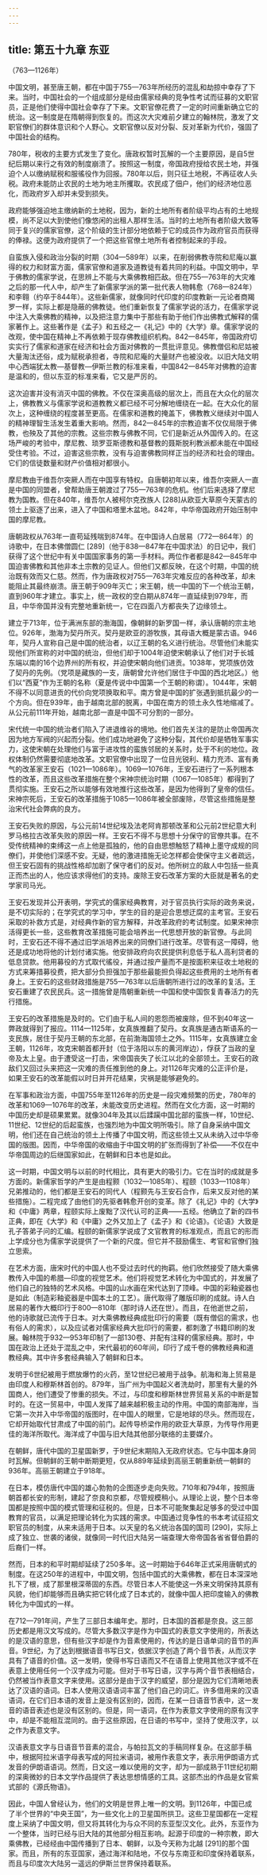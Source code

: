 ```yaml
---
---
---
```

title: 第五十九章 东亚
---




（763—1126年）

中国文明，甚至唐王朝，都在中国于755—763年所经历的混乱和劫掠中幸存了下来。当时，中国社会的一个组成部分是经由儒家经典的竞争性考试而征募的文职官员，正是他们使得中国社会幸存了下来。文职官僚花费了一定的时间重新确立它的统治。这一制度是在隋朝得到恢复的。而这次大灾难前夕建立的翰林院，激发了文职官僚们的群体意识和个人野心。文职官僚以反对分裂、反对革新为代价，强固了中国社会的结构。

780年，税收的主要方式发生了变化。唐政权暂时瓦解的一个主要原因，是自5世纪后期以来行之有效的制度崩溃了。按照这一制度，帝国政府授给农民土地，并强迫个人以缴纳赋税和服徭役作为回报。780年以后，则只征土地税，不再征收人头税。政府未能防止农民的土地为地主所攫取。农民成了佃户，他们的经济地位恶化，而政府岁入却并未受到损失。

政府能够强迫地主缴纳新的土地税，因为，新的土地所有者阶级平均占有的土地规模，尚不足以大到使他们像悠闲的出租人那样生活。当时的土地所有者阶级大致等同于复兴的儒家官僚，这个阶级的生计部分地依赖于它的成员作为政府官员而获得的俸禄。这便为政府提供了一个把这些官僚土地所有者控制起来的手段。

自蛮族入侵和政治分裂的时期（304—589年）以来，在削弱佛教寺院和尼庵以赢得的权力和财富方面，儒家官僚和道家及道教徒有着共同的利益。中国文明中，早于佛教的儒家学说，在思辨上不能与大乘佛教相匹敌。但在755—763年的大灾难之后的那一代人中，却产生了新儒家学派的第一批代表人物韩愈（768—824年）和李翱（约卒于844年）。这些新儒家，就像同时代印度的印度教新一元论者商羯罗一样，实际上都是隐蔽的佛教徒。他们重新恢复了儒家学说的活力，在儒家学说中注入大乘佛教的精神，以及把注意力集中于那些有助于他们作出佛教式解释的儒家著作上。这些著作是《孟子》和五经之一《礼记》中的《大学》章。儒家学说的改观，使中国在精神上不再依赖于现存佛教组织机构。842—845年，帝国政府切实实行了儒家和道家在经济和社会方面对佛教的一贯批评意见。佛教僧侣和尼姑被大量淘汰还俗，成为赋税承担者，寺院和尼庵的大量财产也被没收。以旧大陆文明中心西端犹太教—基督教—伊斯兰教的标准来看，中国842—845年对佛教的迫害是温和的，但以东亚的标准来看，它又是严厉的。

这次迫害并没有消灭中国的佛教。不仅在深奥高级的层次上，而且在大众化的层次上，佛教教义与儒家学说和道教教义都已经不可分解地缠绕在一起。在大众化的层次上，这种缠绕的程度甚至更高。在儒家和道教的掩盖下，佛教教义继续对中国人的精神理智生活发生着重大影响。然而，842—845年的宗教迫害不仅仅局限于佛教，也殃及了其他的宗教。这些宗教与佛教不同，它们是新近从外国传入的。在这场严峻的考验中，摩尼教、琐罗亚斯德教和基督教的聂斯脱利教派都未能在中国经受住考验。不过，迫害这些宗教，没有与迫害佛教同样正当的经济和社会的理由。它们的信徒数量和财产价值相对都很小。

摩尼教由于维吾尔突厥人而在中国享有特权。自唐朝初年以来，维吾尔突厥人一直是中国的同盟者，曾帮助唐王朝渡过了755—763年的危机。他们后来选择了摩尼教为国教。但在840年，维吾尔人被柯尔克孜族人 [288]从欧亚大草原今天蒙古的领土上驱逐了出来，进入了中国和塔里木盆地。842年，中华帝国政府开始压制中国的摩尼教。

唐朝政权从763年一直苟延残喘到874年。在中国诗人白居易（772—864年）的诗歌中，在日本佛僧圆仁 [289]（他于838—847年在中国求法）的日记中，我们获得了这个世纪中有关中国国家事务的第一手材料。两位作者都是842—845年中国迫害佛教和其他非本土宗教的见证人。但他们又都反映，在这个时期，中国的统治既有效而又仁慈。然而，作为唐政权对755—763年灾难反应的各种改革，却未能阻止其最终崩溃。唐王朝于909年灭亡；宋王朝，统一中国的下一个统治王朝，直到960年才建立。事实上，统一政权的空白期从874年一直延续到979年，而且，中华帝国并没有完整地重新统一，它在四面八方都丧失了边缘领土。

建立于713年，位于满洲东部的渤海国，像朝鲜的新罗国一样，承认唐朝的宗主地位。926年，渤海为契丹所灭。契丹是欧亚的游牧族，其母语大概是蒙古语。946年，契丹人宣称自己是中国的统治者，以辽王朝的名义进行统治。尽管他们未能实现他们所宣称的对中国的统治，但他们却于1004年迫使宋朝承认了他们对于长城东端以南的16个边界州的所有权，并迫使宋朝向他们进贡。1038年，党项族仿效了契丹的先例。（党项是藏族的一支，唐朝曾允许他们居住于中国的西北地区。）他们以“西夏”作为王朝的名称（夏是传说中中国第一个王朝的称谓）。1044年，宋朝不得不以同意进贡的代价向党项换取和平。南方曾是中国的扩张遇到抵抗最少的一个方向。但在939年，由于越南北部的脱离，中国在南方的领土永久性地缩减了。从公元前111年开始，越南北部一直是中国不可分割的一部分。

宋代统一中国的统治者们陷入了进退维谷的境地。他们首先关注的是防止帝国再次因为地方军阀的兴起而分裂。他们成功地避免了这种分裂，其代价却是牺牲军事实力，这使宋朝在处理他们与富于进攻性的蛮族邻居的关系时，处于不利的地位。政权体制仍然需要彻底地改革。文职官僚中出现了一位目光锐利、精力充沛、富有勇气的改革家王安石（1021—1086年）。1069—1076年，王安石进行了一系列根本性的改革，而且这些改革措施在整个宋神宗统治时期（1067—1085年）都得到了贯彻实施。王安石之所以能够有效地推行这些改革，是因为他得到了皇帝的信任。宋神宗死后，王安石的改革措施于1085—1086年被全部废除，尽管这些措施是整治宋代社会弊病的良方。

王安石失败的原因，与公元前14世纪埃及法老阿肯那顿改革和公元前2世纪意大利罗马格拉古改革失败的原因一样。王安石不得不与思想十分保守的官僚共事。在不受传统精神的束缚这一点上他是孤独的，他的自由思想触怒了精神上墨守成规的同僚们，并使他们深感不安。无疑，他的激进措施无论怎样都会使保守主义者疏远，但王安石固有的挑战性格却加剧了保守者们的反对。他所树立的敌人中包括一些真正而杰出的人，他应该求得他们的支持。废除王安石改革方案的大臣就是著名的史学家司马光。

王安石发现并公开表明，学究式的儒家经典教育，对于官员执行实际的政务来说，是不切实际的；在学究式的学习中，学生的目的是迎合思想迂腐的主考官。王安石采取的补救方式是，对经典作新的官方解释，并改革政府的考试制度。如果宋神宗活得更长一些，这些教育改革措施可能会培养出一代思想开放的新官僚。与此同时，王安石还不得不通过旧学派培养出来的同僚们进行改革。尽管有这一障碍，他还是成功地将他的计划付诸实施。他安排政府向农民提供利息低于私人高利贷者的低息贷款。他用募役的方式取代徭役，并通过按产量而不是按面积来征收土地税的方式来筹措募役费，把大部分负担强加于那些最能担负得起这些费用的土地所有者身上。王安石的这些财政措施是755—763年以后唐朝所进行过的改革的复活。王安石重建了农民民兵。这一措施曾是隋朝重新统一中国和使中国恢复青春活力的先行措施。

王安石的改革措施是及时的。它们由于私人间的恩怨而被废除，但不到40年这一弊政就得到了报应。1114—1125年，女真族推翻了契丹。女真族是通古斯语系的一支民族，居住于契丹王朝的东北部，在前渤海国领土之外。1115年，女真族建立金王朝，1126年，攻克宋朝首都开封（位于洛阳以东的黄河岸边），俘获了当政的皇帝及太上皇。由于遭受这一打击，宋帝国丧失了长江以北的全部领土。王安石的政敌们又回过头来把这一灾难的责任推到他的身上。对1126年灾难的公正评价是，如果王安石的改革能假以时日并开花结果，灾祸是能够避免的。

在军事和政治方面，中国755年至1126年的历史是一段灾难频繁的历史，780年的改革和1069—1076年的改革，未能改变历史进程。然而在文化方面，这一时期的中国历史却是硕果累累。就像304年及其以后蹂躏中国北部的蛮族一样，10世纪、11世纪、12世纪的后起蛮族，也强烈地为中国文明所吸引。除了自身采纳中国文明，他们还在自己统治的领土上传播了中国文明，而这些领土又从未纳入过中华帝国的版图。因而，中华帝国的收缩由于中国文明的扩张而得到了补偿——不仅在中华帝国周边的后继国家如此，在朝鲜和日本也是如此。

这一时期，中国文明与以前的时代相比，具有更大的吸引力。它在当时的成就是多方面的。新儒家哲学的产生是由程颢（1032—1085年）、程颐（1033—1108年）兄弟推动的，他们都是王安石的同代人（程颢先与王安石合作，后来又反对他的某些措施）。二程完成了由他们的先驱者韩愈开创的变革。除了《礼记》中的《大学》和《中庸》两章，程颐实际上废黜了汉代认可的正典——五经。他确立了新的四书正典，即在《大学》和《中庸》之外又加上了《孟子》和《论语》。《论语》大致是孔子答弟子问的汇编。程颐的新儒家学说成了文官教育的标准观点，而且它的形而上学成分也为儒家学说提供了一个新的尺度。但它并不鼓励儒生、考官和官僚们独立思索。

在艺术方面，唐宋时代的中国人也不受过去时代的拘羁。他们欣然接受了随大乘佛教传入中国的希腊—印度的视觉艺术。他们将视觉艺术转化为中国式的，并发展了他们自己的独特的艺术风格。中国的山水画在宋代达到了顶峰。中国的彩釉瓷器也是如此（制造彩釉瓷器是中国本土的工艺）。唐代取得了雕版印刷的成就。诗人白居易的著作大概印行于800—810年（那时诗人还在世）。而且，在他逝世之前，他的诗歌就已流传于日本。对大乘佛教经典成批印行的需要（既有僧侣的需求，也有俗人的需求），以及应试者对儒家经典大批印行的需要，都刺激了书籍印刷的发展。翰林院于932—953年印制了一部130卷、并配有注释的儒家经典。那时，中国在政治上还处于混乱之中，宋代最初的60年间，印行了成千卷的佛教经典和道教经典。其中许多套经典输入了朝鲜和日本。

发明于6世纪被用于燃放爆竹的火药，至12世纪已被用于战争。航海和海上贸易是由印度人和穆斯林首创的。879年，当广州为中国起义者洗劫时，那里有大量的外国商人，他们遭受了惨重的损失。不过，与印度和穆斯林世界贸易关系的中断是暂时的。在这一贸易中，中国人发挥了越来越积极主动的作用。中国的南部海岸，当它第一次并入中华帝国的版图时，在中国人的眼里，它是地球的尽头。然而现在，它却开始取代甘肃成了中国的前门。起传导桥梁作用的欧亚大草原，为传导作用更佳的海洋所取代。海洋成了中国与旧大陆其他部分联络的主要媒介。

在朝鲜，唐代中国的卫星国新罗，于9世纪末期陷入无政府状态。它与中国本身同时瓦解。但朝鲜的王朝中断期更短，仅从889年延续到高丽王朝重新统一朝鲜的936年。高丽王朝建立于918年。

在日本，模仿唐代中国的雄心勃勃的企图逐步走向失败。710年和794年，按照唐朝首都长安的形制，建起了奈良和京都，尽管规模稍小。从理论上说，整个日本帝国都是按照中国的模式管理和征税的。但是，日本不可能聚集起足够多的受过中国教育的官员，以满足把理论转化为实践的需求。中国通过竞争性的书本考试征招文职官员的制度，从来未适用于日本。以天皇的名义统治各国的国司 [290]，实际上成了独立、世袭的诸侯，就像同一时代旧大陆另一端查理大帝帝国各省省督伯爵的后裔们一样。

然而，日本的和平时期却延续了250多年。这一时期始于646年正式采用唐朝式的制度。在这250年的进程中，中国文明，包括中国式的大乘佛教，都在日本深深地扎下了根，成了那里根深蒂固的东西。尽管日本人不能使这一外来文明保持其原有风貌，他们却能够而且确实把它转化成了日本式的，就像中国人把印度输入的佛教转化为中国式的一样。

在712—791年间，产生了三部日本编年史。那时，日本国的首都是奈良。这三部历史都是用汉文写成的。尽管大多数汉字是作为中国式的表意文字使用的，所表达的是汉语的意思，但有些汉字却是作为音素使用的，传达的是日语单词的音节的声音。9世纪，为了达到根据语音书写日文，依据汉字创造了两个音节表，从而汉字具有了语音的价值。这一发明，使得书写日语而又不在语音上使用其他汉字或不在表意上使用任何一个汉字成为可能。但对于书写日语，汉字与两个音节表相结合，仍然被当作表意文字来使用。这部分是由于汉字的威望，部分是因为它们清晰地表达了汉语的语词。日本人使用汉语语词丰富了他们自己的词汇。许多借用来的汉语语词，在它们日本语的发音上是没有区别的，因而，在某一日语音节表中，这一发音的语音表述也是没有区别的。但是，同一语词，在作为表意文字使用的原有汉字中，却是不能相互混同的。由于这些原因，在日语的书写中，坚持了使用汉字，以之作为表意文字。

汉语表意文字与日语音节音素的混合，与帕拉瓦文的手稿同样复杂。在这部手稿中，根据阿拉米语字母表写成的阿拉米语词，被用作表意文字，表示用伊朗语方式发音的伊朗语语词。然而，日文这一难以使用的文字，却为一部成熟于11世纪初期的深奥微妙的日本文学作品提供了表达思想情感的工具。这部杰出的作品是女官紫式部的《源氏物语》。

因此，中国人曾经认为，他们的文明是世界上唯一的文明。到1126年，中国已成了半个世界的“中央王国”，为一些文化上的卫星国所拱卫。这些卫星国都在一定程度上采纳了中国文明，但又将其转化为与众不同的东亚型汉文化。此外，东亚作为一个整体，当时已经与旧大陆的其他部分相互影响。起源于印度的一种宗教，即大乘佛教，已经经由中国传播到了日本、朝鲜，以及今天称为北越 [291]的那个国家。而且，所有的东亚国家，通过海洋和陆地，不仅与东南亚和印度保持着联系，而且与印度次大陆另一遥远的伊斯兰世界保持着联系。